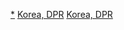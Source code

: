 {{sidebar with collapsible lists
| name      = 朝鲜政治
| wraplinks = true
| bodyclass = vcard
| bodystyle = width:auto;
| liststyle = text-align:left;

| title   = {{politics sidebar title
| country = 朝鮮民主主義人民共和國
| image   = Emblem of North Korea.svg
| size    = 125px
| title   = 朝鲜}}

|list1title = [[朝鲜劳动党]]
|list1 =
*[[朝鲜劳动党永远的总书记|劳动党永远的总书记]]：[[金正日]]
----
*[[朝鲜劳动党全国代表大会|全国代表大会]]{{Small|（[[朝鲜劳动党第八次代表大会|八大]]）}}
**[[朝鲜劳动党中央委员会|中央委员会]]{{Small|（[[朝鲜劳动党第八届中央委员会 ‎|第八届]]）}}
***[[朝鲜劳动党总书记|总书记]]：[[金正恩]]
***[[朝鲜劳动党中央委员会政治局|中央政治局]] / [[朝鲜劳动党中央委员会政治局常务委员会|常务委员]]
***[[朝鲜劳动党中央委员会书记局|中央书记局]]
**[[朝鲜劳动党中央军事委员会|中央军事委员会]]
***[[朝鲜劳动党中央军事委员会委员长|委员长]]：[[金正恩]]
**[[朝鲜劳动党中央委员会|中央检阅委员会]]
***委员长：[[洪仁範]]

|heading2 = <hr />政府
|list2title = 国家宪政体制
|list2 =
*[[朝鮮民主主義人民共和國社會主義憲法|社会主义宪法]]
**[[主体思想]]、[[先军政治]]
----
*{{tsl|en|Law of North Korea|朝鮮民主主義人民共和國法律|法律}}
** 重要部门法、部门法
** 国务委员会决议、指示
** 内阁省部指示
** 地方人民会议决议
** 地方人民委员会指示

|list3title = [[议行合一|国家权力机关]]
|list3  =
*[[共和國永遠的主席|永遠的国家主席]]：[[金日成]]
----
*[[朝鲜民主主义人民共和国国务委员会|国务委员会]] 
** [[朝鲜民主主义人民共和国国务委员会委员长|委员长]]：[[金正恩]]
** 第一副委员长：[[崔龙海]]
----
* [[最高人民会议]]
** 议长：[[朴泰成]]
* [[最高人民会议|最高人民会议常任委员会]]
** [[最高人民会议常任委员会委员长|委员长]]：[[崔龙海]]
----
*[[地方人民会议|地方各级人民会议]]

|list4title = [[朝鲜民主主义人民共和国政府|国家行政机关]]
|list4  =
* [[朝鲜民主主义人民共和国内阁|内阁]]
** [[朝鲜民主主义人民共和国总理|内阁总理]]：[[金德训]]
----
*[[地方人民委员会|地方各级人民委员会]]
*[[朝鲜民主主义人民共和国行政区划|行政区划]]、[[朝鮮民主主義人民共和國選舉|選舉制度]]

|list5title = [[朝鲜民主主义人民共和国司法|国家司法机关]]
|list5  =
*[[朝鮮民主主義人民共和國中央裁判所|中央法院]]
**院长：[[车明南]]
*[[朝鲜民主主义人民共和国中央检察所|中央检察院]]
**检察长：[[金明吉]]
----
*[[朝鲜民主主义人民共和国法院列表|地方各级法院]]
*[[朝鲜民主主义人民共和国检察院列表|地方各级检察院]]
|heading6 = <hr />政治
|list6title = [[统一战线]]·[[朝鮮半島統一問題|北南政策]]
|list6 =
*[[祖國統一民主主義戰線]]
**议长：[[康蓮鶴]]
----
*[[朝鮮民主主義人民共和國政黨列表|政党]]
**[[朝鲜劳动党]]
**[[朝鲜社会民主党|朝-{}-鲜社会民主党]]
**[[天道教青友党]]
----
*[[高丽民主联邦共和国|自主、和平统一、民族大团结]]
*[[朝鲜劳动党统一战线部|劳动党统一战线部]]
*[[祖國和平統一委員會]]
*[[在北和平統一促進協會]]
|list7title = [[国防]]·[[朝鮮民主主義人民共和國外交|外交]]
|list7 =
*[[朝鮮人民軍最高司令官|最高司令官]]：[[金正恩]] {{Small|元帅}}
*[[国防省]]
** 人民武力相：[[努光铁]] {{Small|大将}}
* [[朝鲜人民军]]
**[[朝鮮人民軍陸軍|陆军]]
**[[朝鮮人民軍海軍|海军]]
**[[朝鮮人民軍空軍|航空与防空军]]
**[[朝鲜人民军战略军|战略军]]
**[[朝鮮人民軍特種作戰軍|特种作战军]]
* [[朝鲜社会安全军]]
* [[工农赤卫军|朝鲜工农赤卫军]]、[[赤色青年近卫队]]
----
* [[外務省 (朝鮮民主主義人民共和國)|外务省]]
** 外务相：[[李容浩]]
* [[朝鲜外交]]
| list8name = 相关内容
| list8title = 相关内容
| list8 =
* [[朝鲜民主主义人民共和国审查制度|审查制度]]
* [[朝鲜民主主义人民共和国人权|人权]]
* [[金日成家族]]
* [[朝鲜民主主义人民共和国政治宣传|政治宣传]]
* [[朝鲜民主主义人民共和国非法活动|非法活动]]
*[[朝鲜民主主义人民共和国法律|法律]]
** [[朝鲜执法|执法]]
** [[社会安全省|社会安全]]
</div>
|below = {{Politics sidebar below |朝鲜|portal=朝鲜民主主义人民共和国}}
}}<noinclude>

[[Category:朝鲜民主主义人民共和国政治|*]]
[[Category:朝鲜民主主义人民共和国政治导航模板| ]]
[[Category:各国政治导航模板|Korea, DPR]]
[[Category:亞洲各國政治模板|Korea, DPR]]
</noinclude>